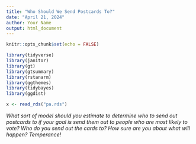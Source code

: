 ```yaml
---
title: "Who Should We Send Postcards To?"
date: "April 21, 2024"
author: Your Name
output: html_document
---
```


```r
knitr::opts_chunk$set(echo = FALSE)

library(tidyverse)
library(janitor)
library(gt)
library(gtsummary)
library(rstanarm)
library(ggthemes)
library(tidybayes)
library(ggdist)

x <- read_rds("pa.rds")
```

*What sort of model should you estimate to determine who to send out postcards to if your goal is send them out to people who are most likely to vote? Who do you send out the cards to? How sure are you about what will happen? Temperance!*



